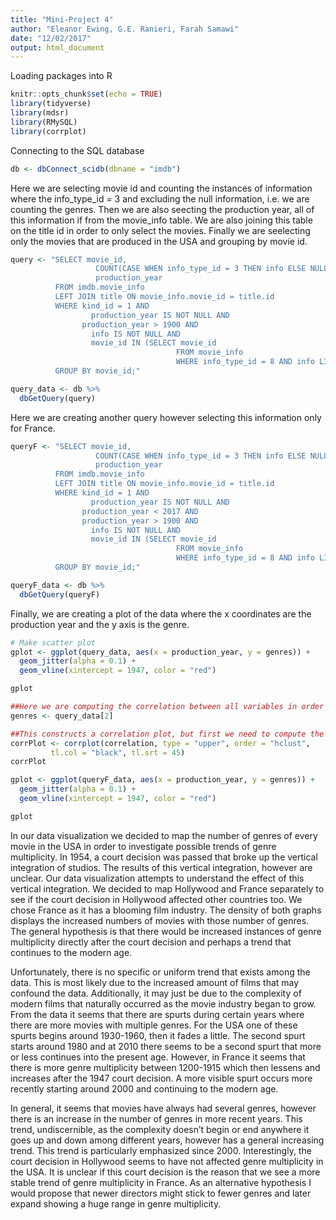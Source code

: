 ```yaml
---
title: "Mini-Project 4"
author: "Eleanor Ewing, G.E. Ranieri, Farah Samawi"
date: "12/02/2017"
output: html_document
---
```

Loading packages into R
```r
knitr::opts_chunk$set(echo = TRUE)
library(tidyverse)
library(mdsr)
library(RMySQL)
library(corrplot)
```
Connecting to the SQL database
```r
db <- dbConnect_scidb(dbname = "imdb")
```
Here we are selecting movie id and counting the instances of information where the info_type_id = 3 and excluding the null information, i.e. we are counting the genres.
Then we are also seecting the production year, all of this information if from the movie_info table. We are also joining this table on the title id in order to only select the movies. Finally we are seelecting only the movies that are produced in the USA and grouping by movie id.
```r
query <- "SELECT movie_id, 
	               COUNT(CASE WHEN info_type_id = 3 THEN info ELSE NULL END) AS genres,
	               production_year
          FROM imdb.movie_info
          LEFT JOIN title ON movie_info.movie_id = title.id
          WHERE kind_id = 1 AND 
	              production_year IS NOT NULL AND 
                production_year > 1900 AND
	              info IS NOT NULL AND 
	              movie_id IN (SELECT movie_id
				                     FROM movie_info
				                     WHERE info_type_id = 8 AND info LIKE '%USA%')
          GROUP BY movie_id;"

query_data <- db %>%
  dbGetQuery(query)
```
Here we are creating another query however selecting this information only for France.
```r
queryF <- "SELECT movie_id, 
	               COUNT(CASE WHEN info_type_id = 3 THEN info ELSE NULL END) AS genres,
	               production_year
          FROM imdb.movie_info
          LEFT JOIN title ON movie_info.movie_id = title.id
          WHERE kind_id = 1 AND
	              production_year IS NOT NULL AND 
                production_year < 2017 AND
                production_year > 1900 AND
	              info IS NOT NULL AND 
	              movie_id IN (SELECT movie_id
				                     FROM movie_info
				                     WHERE info_type_id = 8 AND info LIKE '%France%')
          GROUP BY movie_id;"

queryF_data <- db %>%
  dbGetQuery(queryF)
```
Finally, we are creating a plot of the data where the x coordinates are the production year and the y axis is the genre. 
```r
# Make scatter plot
gplot <- ggplot(query_data, aes(x = production_year, y = genres)) +
  geom_jitter(alpha = 0.1) +
  geom_vline(xintercept = 1947, color = "red")

gplot
```
```r
##Here we are computing the correlation between all variables in order to later compute a correlation matrix
genres <- query_data[2]

```


```r
##This constructs a correlation plot, but first we need to compute the correlation
corrPlot <- corrplot(correlation, type = "upper", order = "hclust", 
         tl.col = "black", tl.srt = 45)
corrPlot
```

```r
gplot <- ggplot(queryF_data, aes(x = production_year, y = genres)) +
  geom_jitter(alpha = 0.1) +
  geom_vline(xintercept = 1947, color = "red")

gplot
```
In our data visualization we decided to map the number of genres of every movie in the USA in order to investigate possible trends of genre multiplicity. In 1954, a court decision was passed that broke up the vertical integration of studios. The results of this vertical integration, however are unclear. Our data visualization attempts to understand the effect of this vertical integration. We decided to map Hollywood and France separately to see if the court decision in Hollywood affected other countries too. We chose France as it has a blooming film industry. The density of both graphs displays the increased numbers of movies with those number of genres. The general hypothesis is that there would be increased instances of genre multiplicity directly after the court decision and perhaps a trend that continues to the modern age.

Unfortunately, there is no specific or uniform trend that exists among the data. This is most likely due to the increased amount of films that may confound the data. Additionally, it may just be due to the complexity of modern films that naturally occurred as the movie industry began to grow. From the data it seems that there are spurts during certain years where there are more movies with multiple genres. For the USA one of these spurts begins around 1930-1960, then it fades a little. The second spurt starts around 1980 and at 2010 there seems to be a second spurt that more or less continues into the present age. However, in France it seems that there is more genre multiplicity between 1200-1915 which then lessens and increases after the 1947 court decision. A more visible spurt occurs more recently starting around 2000 and continuing to the modern age.

In general, it seems that movies have always had several genres, however there is an increase in the number of genres in more recent years. This trend, undiscernible, as the complexity doesn’t begin or end anywhere it goes up and down among different years, however has a general increasing trend. This trend is particularly emphasized since 2000. Interestingly, the court decision in Hollywood seems to have not affected genre multiplicity in the USA. It is unclear if this court decision is the reason that we see a more stable trend of genre multiplicity in France. As an alternative hypothesis I would propose that newer directors might stick to fewer genres and later expand showing a huge range in genre multiplicity.  